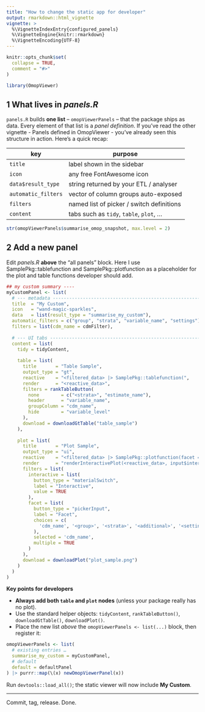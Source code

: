 ```yaml
---
title: "How to change the static app for developer"
output: rmarkdown::html_vignette
vignette: >
  %\VignetteIndexEntry{configured_panels}
  %\VignetteEngine{knitr::rmarkdown}
  %\VignetteEncoding{UTF-8}
---
```


```r
knitr::opts_chunk$set(
  collapse = TRUE,
  comment = "#>"
)
```

```r
library(OmopViewer)
```


## 1  What lives in *panels.R*

`panels.R` builds **one list** – `omopViewerPanels` – that the package ships as data.
Every element of that list is a *panel definition*. If you've read the other vignette - Panels defined in OmopViewer - you’ve already seen this structure in action. Here's a quick recap:

  
  | key                 | purpose                                   |
  | ------------------- | ----------------------------------------- |
  | `title`             | label shown in the sidebar                |
  | `icon`              | any free FontAwesome icon                 |
  | `data$result_type`  | string returned by your ETL / analyser    |
  | `automatic_filters` | vector of column groups auto-exposed      |
  | `filters`           | named list of picker / switch definitions |
  | `content`           | tabs such as `tidy`, `table`, `plot`, …   |
  
```r
str(omopViewerPanels$summarise_omop_snapshot, max.level = 2)
```

## 2  Add a new panel
  
Edit *panels.R* **above** the “all panels” block. Here I use SamplePkg::tablefunction and SamplePkg::plotfunction as a placeholder for the plot and table functions developer should add.

```r
## my custom summary ----
myCustomPanel <- list(
  # --- metadata -----------------------------------------------------------
  title  = "My Custom",
  icon   = "wand-magic-sparkles",
  data   = list(result_type = "summarise_my_custom"),
  automatic_filters = c("group", "strata", "variable_name", "settings"),
  filters = list(cdm_name = cdmFilter),
  
  # --- UI tabs ------------------------------------------------------------
  content = list(
    tidy = tidyContent,
    
    table = list(
      title       = "Table Sample",
      output_type = "gt",
      reactive    = "<filtered_data> |> SamplePkg::tablefunction(",
      render      = "<reactive_data>",
      filters = rankTableButton(
        none        = c("<strata>", "estimate_name"),
        header      = "variable_name",
        groupColumn = "cdm_name",
        hide        = "variable_level"
      ),
      download = downloadGtTable("table_sample")
    ),
    
    plot = list(
      title       = "Plot Sample",
      output_type = "ui",
      reactive    = "<filtered_data> |> SamplePkg::plotfunction(facet = input$facet)",
      render      = "renderInteractivePlot(<reactive_data>, input$interactive)",
      filters = list(
        interactive = list(
          button_type = "materialSwitch",
          label = "Interactive",
          value = TRUE
        ),
        facet = list(
          button_type = "pickerInput",
          label = "Facet",
          choices = c(
            'cdm_name', '<group>', '<strata>', '<additional>', '<settings>'
          ),
          selected = 'cdm_name',
          multiple = TRUE
        )
      ),
      download = downloadPlot("plot_sample.png")
    )
  )
)
```
**Key points for developers**
  
* **Always add both `table` and `plot` nodes** (unless your package really has no plot).
* Use the standard helper objects:
  `tidyContent`, `rankTableButton()`, `downloadGtTable()`, `downloadPlot()`.
* Place the new list *above* the `omopViewerPanels <- list(...)` block, then register it:

```r
omopViewerPanels <- list(
  # existing entries …
  summarise_my_custom = myCustomPanel,
  # default
  default = defaultPanel
) |> purrr::map(\(x) newOmopViewerPanel(x))
```

Run `devtools::load_all()`; the static viewer will now include **My Custom**.

---

  
Commit, tag, release.
Done.



